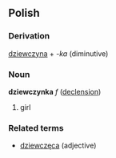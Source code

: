 ==Polish==
===Derivation===
[[dziewczyna]] + ''-ka'' (diminutive)

===Noun===
'''dziewczynka''' ''f'' ([[Wiktionary Appendix:Polish hard feminine noun declension|declension]])
# girl

===Related terms===
* [[dziewczęca]] (adjective)